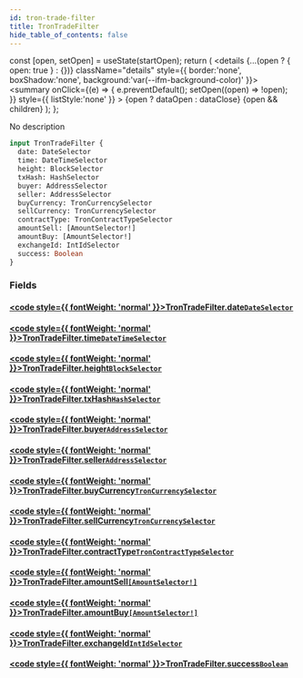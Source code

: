 ```yaml
---
id: tron-trade-filter
title: TronTradeFilter
hide_table_of_contents: false
---
```







  const [open, setOpen] = useState(startOpen);
  return (
    <details {...(open ? { open: true } : {})} className="details" style={{ border:'none', boxShadow:'none', background:'var(--ifm-background-color)' }}>
      <summary
        onClick={(e) => {
          e.preventDefault();
          setOpen((open) => !open);
        }}
        style={{ listStyle:'none' }}
      >
      {open ? dataOpen : dataClose}
      </summary>
      {open && children}
    </details>
  );
};








No description


```graphql
input TronTradeFilter {
  date: DateSelector
  time: DateTimeSelector
  height: BlockSelector
  txHash: HashSelector
  buyer: AddressSelector
  seller: AddressSelector
  buyCurrency: TronCurrencySelector
  sellCurrency: TronCurrencySelector
  contractType: TronContractTypeSelector
  amountSell: [AmountSelector!]
  amountBuy: [AmountSelector!]
  exchangeId: IntIdSelector
  success: Boolean
}
```




### Fields

#### [<code style={{ fontWeight: 'normal' }}>TronTradeFilter.<b>date</b></code>](#)<Bullet />[`DateSelector`](/docs/graphql-reference/inputs/date-selector) <Badge class="badge badge--secondary" text="input"/> 
> 
> 
> 
> 

#### [<code style={{ fontWeight: 'normal' }}>TronTradeFilter.<b>time</b></code>](#)<Bullet />[`DateTimeSelector`](/docs/graphql-reference/inputs/date-time-selector) <Badge class="badge badge--secondary" text="input"/> 
> 
> 
> 
> 

#### [<code style={{ fontWeight: 'normal' }}>TronTradeFilter.<b>height</b></code>](#)<Bullet />[`BlockSelector`](/docs/graphql-reference/inputs/block-selector) <Badge class="badge badge--secondary" text="input"/> 
> 
> 
> 
> 

#### [<code style={{ fontWeight: 'normal' }}>TronTradeFilter.<b>txHash</b></code>](#)<Bullet />[`HashSelector`](/docs/graphql-reference/inputs/hash-selector) <Badge class="badge badge--secondary" text="input"/> 
> 
> 
> 
> 

#### [<code style={{ fontWeight: 'normal' }}>TronTradeFilter.<b>buyer</b></code>](#)<Bullet />[`AddressSelector`](/docs/graphql-reference/inputs/address-selector) <Badge class="badge badge--secondary" text="input"/> 
> 
> 
> 
> 

#### [<code style={{ fontWeight: 'normal' }}>TronTradeFilter.<b>seller</b></code>](#)<Bullet />[`AddressSelector`](/docs/graphql-reference/inputs/address-selector) <Badge class="badge badge--secondary" text="input"/> 
> 
> 
> 
> 

#### [<code style={{ fontWeight: 'normal' }}>TronTradeFilter.<b>buyCurrency</b></code>](#)<Bullet />[`TronCurrencySelector`](/docs/graphql-reference/inputs/tron-currency-selector) <Badge class="badge badge--secondary" text="input"/> 
> 
> 
> 
> 

#### [<code style={{ fontWeight: 'normal' }}>TronTradeFilter.<b>sellCurrency</b></code>](#)<Bullet />[`TronCurrencySelector`](/docs/graphql-reference/inputs/tron-currency-selector) <Badge class="badge badge--secondary" text="input"/> 
> 
> 
> 
> 

#### [<code style={{ fontWeight: 'normal' }}>TronTradeFilter.<b>contractType</b></code>](#)<Bullet />[`TronContractTypeSelector`](/docs/graphql-reference/inputs/tron-contract-type-selector) <Badge class="badge badge--secondary" text="input"/> 
> 
> 
> 
> 

#### [<code style={{ fontWeight: 'normal' }}>TronTradeFilter.<b>amountSell</b></code>](#)<Bullet />[`[AmountSelector!]`](/docs/graphql-reference/inputs/amount-selector) <Badge class="badge badge--secondary" text="list"/> <Badge class="badge badge--secondary" text="input"/> 
> 
> 
> 
> 

#### [<code style={{ fontWeight: 'normal' }}>TronTradeFilter.<b>amountBuy</b></code>](#)<Bullet />[`[AmountSelector!]`](/docs/graphql-reference/inputs/amount-selector) <Badge class="badge badge--secondary" text="list"/> <Badge class="badge badge--secondary" text="input"/> 
> 
> 
> 
> 

#### [<code style={{ fontWeight: 'normal' }}>TronTradeFilter.<b>exchangeId</b></code>](#)<Bullet />[`IntIdSelector`](/docs/graphql-reference/inputs/int-id-selector) <Badge class="badge badge--secondary" text="input"/> 
> 
> 
> 
> 

#### [<code style={{ fontWeight: 'normal' }}>TronTradeFilter.<b>success</b></code>](#)<Bullet />[`Boolean`](/docs/graphql-reference/scalars/boolean) <Badge class="badge badge--secondary" text="scalar"/> 
> 
> 
> 
> 



